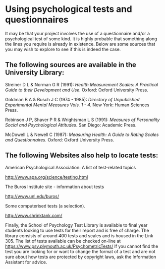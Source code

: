# Using psychological tests and questionnaires

It may be that your project involves the use of a questionnaire and/or a psychological test of some kind. It is highly probable that something along the lines you require is already in existence. Below are some sources that you may wish to explore to see if this is indeed the case.

## The following sources are available in the University Library:

Streiner D L & Norman G R (1991): *Health Measurement Scales: A Practical Guide to their Development and Use*. Oxford: Oxford University Press.

Goldman B A & Busch J C (1974 - 1985): *Directory of Unpublished Experimental Mental Measures Vols. 1 - 4.* New York: Human Sciences Press.

Robinson J P, Shaver P R & Wrightsman L S (1991): *Measures of Personality Social and Psychological Attitudes*. San Diego: Academic Press.

McDowell L & Newell C (1987): *Measuring Health: A Guide to Rating Scales and Questionnaires.* Oxford: Oxford University Press.

## The following Websites also help to locate tests:

American Psychological Association: A list of test-related topics

<http://www.apa.org/science/testing.html>
   
   The Buros Institute site - information about tests

<http://www.unl.edu/buros/>
   
   Some computerised tests (a selection).

<http://www.shrinktank.com/>
   
   Finally, the School of Psychology Test Library is available to final year students looking to use tests for their report and is free of charge. The library consists of around 400 tests and scales and is housed in the Link 305. The list of tests available can be checked on-line at <https://www.psy.plymouth.ac.uk/PsychometricTests/> If you cannot find the test you are looking for or want to change the format of a test and are not sure about how tests are protected by copyright laws, ask the Information Assistant for advice.